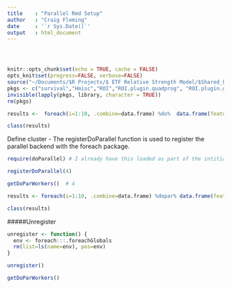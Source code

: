 ```yaml
---
title    : "Parallel Rmd Setup"
author   : "Craig Fleming"
date     : '`r Sys.Date()`' 
output   : html_document
---
```


```r
```

```r
```

```r
```

```r
knitr::opts_chunk$set(echo = TRUE, cache = FALSE)
opts_knit$set(progress=FALSE, verbose=FALSE)
source("~/Documents/$R Projects/$ ETF Relative Strength Model/$Shared_Functions/0. initialize V1.01.R")
pkgs <- c("survival","Hmisc","ROI","ROI.plugin.quadprog", "ROI.plugin.glpk","ggvis","fGarch","DEoptim","plotly")
invisible(lapply(pkgs, library, character = TRUE))
rm(pkgs)
```


```r
results <-  foreach(i=1:10, .combine=data.frame) %do%  data.frame(feature=rnorm(10))

class(results)
```

Define cluster - The registerDoParallel function is used to register the parallel backend with the foreach package.
```r
require(doParallel) # I already have this loaded as part of the intitialization

registerDoParallel(4)

getDoParWorkers()  # 4
```


```r
results <- foreach(i=1:10, .combine=data.frame) %dopar% data.frame(feature=rnorm(10))

class(results)
```

#####Unregister
```r
unregister <- function() {
  env <- foreach:::.foreachGlobals
  rm(list=ls(name=env), pos=env)
}

unregister()

getDoParWorkers()
```
